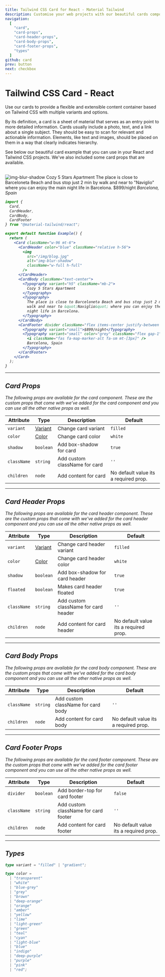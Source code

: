 ```yaml
---
title: Tailwind CSS Card for React - Material Tailwind
description: Customise your web projects with our beautiful cards component for Tailwind CSS and React using Material Design guidelines.
navigation:
  [
    "card",
    "card-props",
    "card-header-props",
    "card-body-props",
    "card-footer-props",
    "types"
  ]
github: card
prev: button
next: checkbox
---
```


# Tailwind CSS Card - React

Use our cards to provide a flexible and extensible content container based on Tailwind CSS with multiple variants and options.

By its definition, a card is a sheet of material that serves as an entry point to more detailed information. Cards usually include a photo, text, and a link about a single subject. They should be easy to scan for relevant and actionable information. Elements, like text and images, should be placed on them in a way that clearly indicates hierarchy.

See below our beautiful card example that you can use in your React and Tailwind CSS projects. We've also included some card props that are available.

<br />

<ComponentCard id="card">
  <Card className="w-96 mt-6">
    <CardHeader color="blue" className="relative h-56">
      <Image src="/img/blog.jpg" alt="img-blur-shadow" layout="fill" />
    </CardHeader>
    <CardBody className="text-center">
      <Typography variant="h5" color="blue-grey" className="mb-2">
        <span>Cozy 5 Stars Apartment</span>
      </Typography>
      <Typography>
        The place is close to Barceloneta Beach and bus stop just 2 min by walk
        and near to &quot;Naviglio&quot; where you can enjoy the main night life
        in Barcelona.
      </Typography>
    </CardBody>
    <CardFooter
      divider
      className="flex items-center justify-between py-3 -mt-4"
    >
      <Typography variant="small">$899/night</Typography>
      <Typography variant="small" color="grey" className="flex gap-1">
        <i className="fas fa-map-marker-alt fa-sm mt-[3px]" />
        <span>Barcelona, Spain</span>
      </Typography>
    </CardFooter>
  </Card>
</ComponentCard>

```jsx showLineNumbers
import {
  Card,
  CardHeader,
  CardBody,
  CardFooter
} from "@material-tailwind/react";

export default function Example() {
  return (
    <Card className="w-96 mt-6">
      <CardHeader color="blue" className="relative h-56">
        <img
          src="/img/blog.jpg"
          alt="img-blur-shadow"
          className="w-full h-full"
        />
      </CardHeader>
      <CardBody className="text-center">
        <Typography variant="h5" className="mb-2">
          Cozy 5 Stars Apartment
        </Typography>
        <Typography>
          The place is close to Barceloneta Beach and bus stop just 2 min by
          walk and near to &quot;Naviglio&quot; where you can enjoy the main
          night life in Barcelona.
        </Typography>
      </CardBody>
      <CardFooter divider className="flex items-center justify-between py-3">
        <Typography variant="small">$899/night</Typography>
        <Typography variant="small" color="grey" className="flex gap-1">
          <i className="fas fa-map-marker-alt fa-sm mt-[3px]" />
          Barcelona, Spain
        </Typography>
      </CardFooter>
    </Card>
  );
}
```

---

## Card Props

<span id="card-props" className="scroll-mt-48" />
The following props are available for the card component. These are the custom props
that come with we've added for the card component and you can use all the other native
props as well.

| Attribute   | Type                       | Description                   | Default                               |
| ----------- | -------------------------- | ----------------------------- | ------------------------------------- |
| `variant`   | [Variant](#types)          | Change card variant           | <Code small>filled</Code>             |
| `color`     | [Color](#types)            | Change card color             | <Code small>white</Code>              |
| `shadow`    | <Code small>boolean</Code> | Add box-shadow for card       | <Code small>true</Code>               |
| `className` | <Code small>string</Code>  | Add custom className for card | `''`                                  |
| `children`  | <Code small>node</Code>    | Add content for card          | No default value its a required prop. |

---

## Card Header Props

<span id="card-header-props" className="scroll-mt-48" />
The following props are available for the card header component. These are the custom
props that come with we've added for the card header component and you can use all
the other native props as well.

| Attribute   | Type                       | Description                          | Default                               |
| ----------- | -------------------------- | ------------------------------------ | ------------------------------------- |
| `variant`   | [Variant](#types)          | Change card header variant           | <Code small>filled</Code>             |
| `color`     | [Color](#types)            | Change card header color             | <Code small>white</Code>              |
| `shadow`    | <Code small>boolean</Code> | Add box-shadow for card header       | <Code small>true</Code>               |
| `floated`   | <Code small>boolean</Code> | Makes card header floated            | <Code small>true</Code>               |
| `className` | <Code small>string</Code>  | Add custom className for card header | `''`                                  |
| `children`  | <Code small>node</Code>    | Add content for card header          | No default value its a required prop. |

---

## Card Body Props

<span id="card-body-props" className="scroll-mt-48" />
The following props are available for the card body component. These are the custom
props that come with we've added for the card body component and you can use all
the other native props as well.

| Attribute   | Type                      | Description                        | Default                               |
| ----------- | ------------------------- | ---------------------------------- | ------------------------------------- |
| `className` | <Code small>string</Code> | Add custom className for card body | `''`                                  |
| `children`  | <Code small>node</Code>   | Add content for card body          | No default value its a required prop. |

---

## Card Footer Props

<span id="card-footer-props" className="scroll-mt-48" />
The following props are available for the card footer component. These are the custom
props that come with we've added for the card footer component and you can use all
the other native props as well.

| Attribute   | Type                       | Description                          | Default                               |
| ----------- | -------------------------- | ------------------------------------ | ------------------------------------- |
| `divider`   | <Code small>boolean</Code> | Add border-top for card footer       | <Code small>false</Code>              |
| `className` | <Code small>string</Code>  | Add custom className for card footer | `''`                                  |
| `children`  | <Code small>node</Code>    | Add content for card footer          | No default value its a required prop. |

---

## Types

<span id="types" className="scroll-mt-48" />

```ts
type variant = "filled" | "gradient";
```

```ts
type color =
  | "transparent"
  | "white"
  | "blue-grey"
  | "grey"
  | "brown"
  | "deep-orange"
  | "orange"
  | "amber"
  | "yellow"
  | "lime"
  | "light-green"
  | "green"
  | "teal"
  | "cyan"
  | "light-blue"
  | "blue"
  | "indigo"
  | "deep-purple"
  | "purple"
  | "pink"
  | "red";
```
